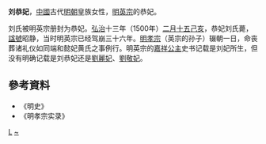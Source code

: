 {{東亞女性歷史人物
|名稱 =刘恭妃
|身份 =明朝妃嬪
|位號=恭妃
|出生年=
|婚年=
|逝世年=1500年
|逝世地=
|諡號=昭静
|墳墓=
|女=
|子=
|父親=
|母親=
|夫=[[明英宗|明英宗]]
}}
'''刘恭妃'''{{BD|？||1500年||catIdx=L}}，[[中國|中國]]古代[[明朝|明朝]]皇族女性，[[明英宗|明英宗]]的恭妃。

刘氏被明英宗册封为恭妃。[[弘治|弘治]]十三年（1500年）[[二月十五|二月十五]][[己亥|己亥]]，恭妃刘氏薨，[[諡號|諡號]]昭静，当时明英宗已经驾崩三十六年。[[明孝宗|明孝宗]]（英宗的孙子）辍朝一日，命丧葬诸礼仪如同端和懿妃黄氏之事例行。明英宗的[[嘉祥公主|嘉祥公主]]史书记载是刘妃所生，但没有明确记载是刘恭妃还是[[劉麗妃|劉麗妃]]、[[劉敬妃|劉敬妃]]。
== 參考資料 ==
*《明史》
*《明孝宗实录》
{{明英宗皇室}}
[[Category:明英宗妃|L]]
[[Category:刘姓|~]]